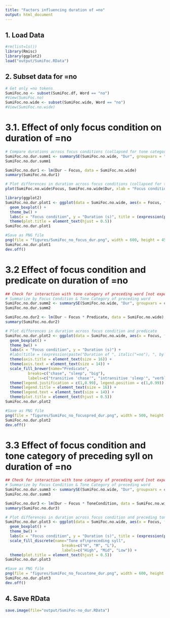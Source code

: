 ```yaml
---
title: "Factors influencing duration of =no"
output: html_document
---
```


## 1. Load Data
```r
#rm(list=ls())
library(Rmisc)
library(ggplot2)
load("output/SumiFoc.RData")
```

## 2. Subset data for =no
```r
# Get only =no tokens
SumiFoc.no <- subset(SumiFoc.df, Word == "no")
#View(SumiFoc.no)
SumiFoc.no.wide <- subset(SumiFoc.wide, Word == "no")
#View(SumiFoc.no.wide)
```

# 3.1. Effect of only focus condition on duration of =no
```r
# Compare durations across focus conditions (collapsed for tone category)
SumiFoc.no.dur.summ1 <- summarySE(SumiFoc.no.wide, "Dur", groupvars = "Focus", na.rm = TRUE)
SumiFoc.no.dur.summ1

SumiFoc.no.dur1 <- lm(Dur ~ Focus, data = SumiFoc.no.wide)
summary(SumiFoc.no.dur1)

# Plot differences in duration across focus conditions (collapsed for tone category)
plot(SumiFoc.no.wide$Focus, SumiFoc.no.wide$Dur, xlab = "Focus condition", ylab = "Duration (ms)", main = expression(paste("Duration of ", italic("=no"), " by focus condition")))

library(ggplot2)
SumiFoc.no.dur.plot1 <- ggplot(data = SumiFoc.no.wide, aes(x = Focus, fill = Focus, y = Dur)) +
  geom_boxplot() +
  theme_bw() +
  labs(x = "Focus condition", y = "Duration (s)", title = (expression(paste("Duration of ", italic("=no"), ", by focus condition")))) +
  theme(plot.title = element_text(hjust = 0.5))
SumiFoc.no.dur.plot1

#Save as PNG file
png(file = "figures/SumiFoc_no_focus_dur.png", width = 600, height = 450, res = 72)
SumiFoc.no.dur.plot1
dev.off()
```

# 3.2 Effect of focus condition and predicate on duration of =no
```r
## Check for interaction with tone category of preceding word [not expected]
# Summarize by Focus Condition & Tone Category of preceding word
SumiFoc.no.dur.summ2 <- summarySE(SumiFoc.no.wide, "Dur", groupvars = c("Focus", "Predicate"), na.rm = TRUE)
SumiFoc.no.dur.summ2

SumiFoc.no.dur2 <- lm(Dur ~ Focus * Predicate, data = SumiFoc.no.wide)
summary(SumiFoc.no.dur2)

# Plot differences in duration across focus condition and predicate
SumiFoc.no.dur.plot2 <- ggplot(data = SumiFoc.no.wide, aes(x = Focus, fill = Predicate,  y = Dur)) +
  geom_boxplot() +
  theme_bw() +
  labs(x = "Focus condition", y = "Duration (s)") +
  #labs(title = (expression(paste("Duration of ", italic("=no"), ", by focus condition and predicate")))) +
  theme(axis.title = element_text(size = 16)) +
  theme(axis.text = element_text(size = 14)) +
  scale_fill_brewer(name="Predicate",
          breaks=c("chase", "sleep", "big"),
          labels=c("transitive 'chase'", "intransitive 'sleep'", "verbless 'bigger (one)'"), palette="YlGnBu") +
  theme(legend.justification = c(1,0.99), legend.position = c(1,0.99)) +
  theme(legend.title = element_text(size = 16)) +
  theme(legend.text = element_text(size = 14)) +
  theme(plot.title = element_text(hjust = 0.5))
SumiFoc.no.dur.plot2

#Save as PNG file
png(file = "figures/SumiFoc_no_focuspred_dur.png", width = 500, height = 450, res = 72)
SumiFoc.no.dur.plot2
dev.off()
```

# 3.3 Effect of focus condition and tone category of preceding syll on duration of =no
```r
## Check for interaction with tone category of preceding word [not expected]
# Summarize by Focus Condition & Tone Category of preceding word
SumiFoc.no.dur.summ3 <- summarySE(SumiFoc.no.wide, "Dur", groupvars = c("Focus", "ToneCondition"), na.rm = TRUE)
SumiFoc.no.dur.summ3

SumiFoc.no.dur3 <- lm(Dur ~ Focus * ToneCondition, data = SumiFoc.no.wide)
summary(SumiFoc.no.dur3)

# Plot differences in duration across focus condition and preceding tone category
SumiFoc.no.dur.plot3 <- ggplot(data = SumiFoc.no.wide, aes(x = Focus, fill = ToneCondition,  y = Dur)) +
  geom_boxplot() +
  theme_bw() +
  labs(x = "Focus condition", y = "Duration (s)", title = (expression(paste("Duration of ", italic("=no"), ", by focus condition and tone category of preceding syllable")))) +
  scale_fill_discrete(name="Tone of\npreceding syll",
                         breaks=c("H", "M", "L"),
                         labels=c("High", "Mid", "Low")) +
  theme(plot.title = element_text(hjust = 0.5))
SumiFoc.no.dur.plot3

#Save as PNG file
png(file = "figures/SumiFoc_no_focustone_dur.png", width = 600, height = 450, res = 72)
SumiFoc.no.dur.plot3
dev.off()
```

## 4. Save RData
```r
save.image(file="output/SumiFoc-no_dur.RData")
```
